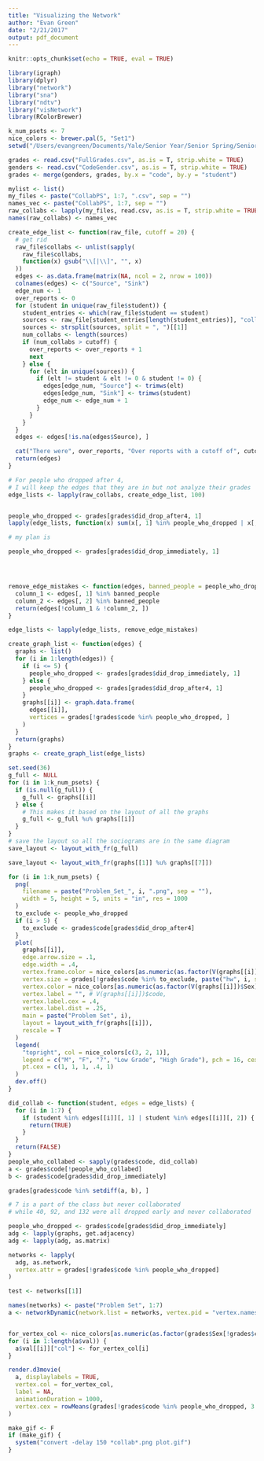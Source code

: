 ```yaml
---
title: "Visualizing the Network"
author: "Evan Green"
date: "2/21/2017"
output: pdf_document
---
```


```r
knitr::opts_chunk$set(echo = TRUE, eval = TRUE)
```

```r
library(igraph)
library(dplyr)
library("network")
library("sna")
library("ndtv")
library("visNetwork")
library(RColorBrewer)

k_num_psets <- 7
nice_colors <- brewer.pal(5, "Set1")
setwd("/Users/evangreen/Documents/Yale/Senior Year/Senior Spring/Senior Thesis/Grade Data")

grades <- read.csv("FullGrades.csv", as.is = T, strip.white = TRUE)
genders <- read.csv("CodeGender.csv", as.is = T, strip.white = TRUE)
grades <- merge(genders, grades, by.x = "code", by.y = "student")

mylist <- list()
my_files <- paste("CollabPS", 1:7, ".csv", sep = "")
names_vec <- paste("CollabPS", 1:7, sep = "")
raw_collabs <- lapply(my_files, read.csv, as.is = T, strip.white = TRUE)
names(raw_collabs) <- names_vec
```


```r
create_edge_list <- function(raw_file, cutoff = 20) {
  # get rid
  raw_file$collabs <- unlist(sapply(
    raw_file$collabs,
    function(x) gsub("\\[|\\]", "", x)
  ))
  edges <- as.data.frame(matrix(NA, ncol = 2, nrow = 100))
  colnames(edges) <- c("Source", "Sink")
  edge_num <- 1
  over_reports <- 0
  for (student in unique(raw_file$student)) {
    student_entries <- which(raw_file$student == student)
    sources <- raw_file[student_entries[length(student_entries)], "collabs"]
    sources <- strsplit(sources, split = ", ")[[1]]
    num_collabs <- length(sources)
    if (num_collabs > cutoff) {
      over_reports <- over_reports + 1
      next
    } else {
      for (elt in unique(sources)) {
        if (elt != student & elt != 0 & student != 0) {
          edges[edge_num, "Source"] <- trimws(elt)
          edges[edge_num, "Sink"] <- trimws(student)
          edge_num <- edge_num + 1
        }
      }
    }
  }
  edges <- edges[!is.na(edges$Source), ]

  cat("There were", over_reports, "Over reports with a cutoff of", cutoff, "\n")
  return(edges)
}
```


```r
# For people who dropped after 4,
# I will keep the edges that they are in but not analyze their grades
edge_lists <- lapply(raw_collabs, create_edge_list, 100)


people_who_dropped <- grades[grades$did_drop_after4, 1]
lapply(edge_lists, function(x) sum(x[, 1] %in% people_who_dropped | x[, 2] %in% people_who_dropped))

# my plan is

people_who_dropped <- grades[grades$did_drop_immediately, 1]




remove_edge_mistakes <- function(edges, banned_people = people_who_dropped) {
  column_1 <- edges[, 1] %in% banned_people
  column_2 <- edges[, 2] %in% banned_people
  return(edges[!column_1 & !column_2, ])
}

edge_lists <- lapply(edge_lists, remove_edge_mistakes)

create_graph_list <- function(edges) {
  graphs <- list()
  for (i in 1:length(edges)) {
    if (i <= 5) {
      people_who_dropped <- grades[grades$did_drop_immediately, 1]
    } else {
      people_who_dropped <- grades[grades$did_drop_after4, 1]
    }
    graphs[[i]] <- graph.data.frame(
      edges[[i]],
      vertices = grades[!grades$code %in% people_who_dropped, ]
    )
  }
  return(graphs)
}
graphs <- create_graph_list(edge_lists)
```

```r
set.seed(36)
g_full <- NULL
for (i in 1:k_num_psets) {
  if (is.null(g_full)) {
    g_full <- graphs[[i]]
  } else {
    # This makes it based on the layout of all the graphs
    g_full <- g_full %u% graphs[[i]]
  }
}
# save the layout so all the sociograms are in the same diagram
save_layout <- layout_with_fr(g_full)

save_layout <- layout_with_fr(graphs[[1]] %u% graphs[[7]])
```


```r


for (i in 1:k_num_psets) {
  png(
    filename = paste("Problem_Set_", i, ".png", sep = ""),
    width = 5, height = 5, units = "in", res = 1000
  )
  to_exclude <- people_who_dropped
  if (i > 5) {
    to_exclude <- grades$code[grades$did_drop_after4]
  }
  plot(
    graphs[[i]],
    edge.arrow.size = .1,
    edge.width = .4,
    vertex.frame.color = nice_colors[as.numeric(as.factor(V(graphs[[i]])$Sex))],
    vertex.size = grades[!grades$code %in% to_exclude, paste("hw", i, sep = "")] / 9,
    vertex.color = nice_colors[as.numeric(as.factor(V(graphs[[i]])$Sex))],
    vertex.label = "", # V(graphs[[i]])$code,
    vertex.label.cex = .4,
    vertex.label.dist = .25,
    main = paste("Problem Set", i),
    layout = layout_with_fr(graphs[[i]]),
    rescale = T
  )
  legend(
    "topright", col = nice_colors[c(3, 2, 1)],
    legend = c("M", "F", "?", "Low Grade", "High Grade"), pch = 16, cex = .56,
    pt.cex = c(1, 1, 1, .4, 1)
  )
  dev.off()
}
```

```r
did_collab <- function(student, edges = edge_lists) {
  for (i in 1:7) {
    if (student %in% edges[[i]][, 1] | student %in% edges[[i]][, 2]) {
      return(TRUE)
    }
  }
  return(FALSE)
}
people_who_collabed <- sapply(grades$code, did_collab)
a <- grades$code[!people_who_collabed]
b <- grades$code[grades$did_drop_immediately]

grades[grades$code %in% setdiff(a, b), ]

# 7 is a part of the class but never collaborated
# while 40, 92, and 132 were all dropped early and never collaborated
```



```r
people_who_dropped <- grades$code[grades$did_drop_immediately]
adg <- lapply(graphs, get.adjacency)
adg <- lapply(adg, as.matrix)

networks <- lapply(
  adg, as.network,
  vertex.attr = grades[!grades$code %in% people_who_dropped]
)

test <- networks[[1]]

names(networks) <- paste("Problem Set", 1:7)
a <- networkDynamic(network.list = networks, vertex.pid = "vertex.names")


for_vertex_col <- nice_colors[as.numeric(as.factor(grades$Sex[!grades$code %in% people_who_dropped]))]
for (i in 1:length(a$val)) {
  a$val[[i]]["col"] <- for_vertex_col[i]
}

render.d3movie(
  a, displaylabels = TRUE,
  vertex.col = for_vertex_col,
  label = NA,
  animationDuration = 1000,
  vertex.cex = rowMeans(grades[!grades$code %in% people_who_dropped, 3:9]) / 30
)
```



```r
make_gif <- F
if (make_gif) {
  system("convert -delay 150 *collab*.png plot.gif")
}
```

